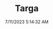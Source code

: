 ---
width: 3681
height: 5522
title: Targa
description: Marble Grey 1986 Porsche 911 Carrera Targa with blue interior shot in Austin, TX.
date: 7/11/2023 5:14:32 AM
cameraMake: Sony
cameraModel: ILCE-7M3
lens: E 35-150mm F2.0-F2.8 A058
settingsfStop: f/8
settingsISO: ISO 200
settingsShutter: 1/80
settingsFocalLength: 66 mm
---